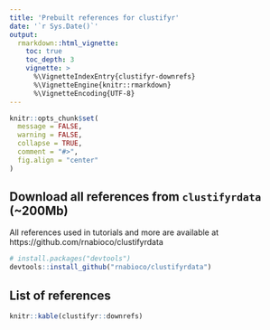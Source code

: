 ```yaml
---
title: 'Prebuilt references for clustifyr'
date: '`r Sys.Date()`'
output:
  rmarkdown::html_vignette:
    toc: true
    toc_depth: 3
    vignette: >
      %\VignetteIndexEntry{clustifyr-downrefs}
      %\VignetteEngine{knitr::rmarkdown}
      %\VignetteEncoding{UTF-8}
---
```


```r
knitr::opts_chunk$set(
  message = FALSE,
  warning = FALSE,
  collapse = TRUE,
  comment = "#>",
  fig.align = "center"
)
```

## Download all references from `clustifyrdata` (~200Mb)

All references used in tutorials and more are available at https://github.com/rnabioco/clustifyrdata

```r
# install.packages("devtools")
devtools::install_github("rnabioco/clustifyrdata")
```

## List of references

```r
knitr::kable(clustifyr::downrefs)
```
